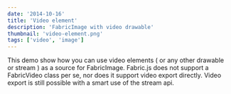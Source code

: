 ```yaml
---
date: '2014-10-16'
title: 'Video element'
description: 'FabricImage with video drawable'
thumbnail: 'video-element.png'
tags: ['video', 'image']
---
```



This demo show how you can use video elements ( or any other drawable or stream ) as a source for FabricImage.
Fabric.js does not support a FabricVideo class per se, nor does it support video export directly.
Video export is still possible with a smart use of the stream api.

<CodeEditor code={code} canvasId="canvas" client:idle>
  <canvas id="canvas" width="1000" height="700"></canvas>
</CodeEditor>